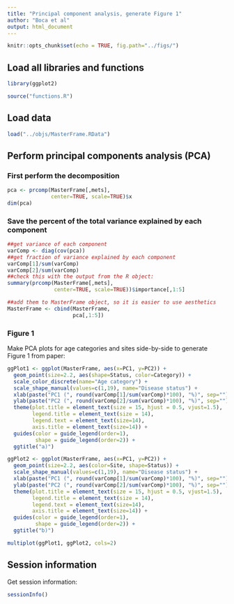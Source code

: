 ```yaml
---
title: "Principal component analysis, generate Figure 1"
author: "Boca et al"
output: html_document
---
```


```r
knitr::opts_chunk$set(echo = TRUE, fig.path="../figs/")
```

## Load all libraries and functions

```r
library(ggplot2)

source("functions.R")
```

## Load data

```r
load("../objs/MasterFrame.RData")
```

## Perform principal components analysis (PCA)

### First perform the decomposition

```r
pca <- prcomp(MasterFrame[,mets],
              center=TRUE, scale=TRUE)$x
dim(pca)
```

### Save the percent of the total variance explained by each component

```r
##get variance of each component
varComp <- diag(cov(pca))
##get fraction of variance explained by each component
varComp[1]/sum(varComp)
varComp[2]/sum(varComp)
##check this with the output from the R object:
summary(prcomp(MasterFrame[,mets],
               center=TRUE, scale=TRUE))$importance[,1:5]

##add them to MasterFrame object, so it is easier to use aesthetics
MasterFrame <- cbind(MasterFrame,
                     pca[,1:5])
```

### Figure 1

Make PCA plots for age categories and sites side-by-side to generate Figure 1 from paper:

```r
ggPlot1 <- ggplot(MasterFrame, aes(x=PC1, y=PC2)) +
  geom_point(size=2.2, aes(shape=Status, color=Category)) +
  scale_color_discrete(name="Age category") +
  scale_shape_manual(values=c(1,19), name="Disease status") +
  xlab(paste("PC1 (", round(varComp[1]/sum(varComp)*100), "%)", sep="")) +
  ylab(paste("PC2 (", round(varComp[2]/sum(varComp)*100), "%)", sep="")) +
  theme(plot.title = element_text(size = 15, hjust = 0.5, vjust=1.5),
        legend.title = element_text(size = 14),
        legend.text = element_text(size=14),
        axis.title = element_text(size=14)) +
  guides(color = guide_legend(order=1),
         shape = guide_legend(order=2)) +
  ggtitle("a)")

ggPlot2 <- ggplot(MasterFrame, aes(x=PC1, y=PC2)) +
  geom_point(size=2.2, aes(color=Site, shape=Status)) +
  scale_shape_manual(values=c(1,19), name="Disease status") +
  xlab(paste("PC1 (", round(varComp[1]/sum(varComp)*100), "%)", sep="")) +
  ylab(paste("PC2 (", round(varComp[2]/sum(varComp)*100), "%)", sep="")) +
  theme(plot.title = element_text(size = 15, hjust = 0.5, vjust=1.5),
        legend.title = element_text(size = 14),
        legend.text = element_text(size=14),
        axis.title = element_text(size=14)) +
  guides(color = guide_legend(order=1),
         shape = guide_legend(order=2)) +
  ggtitle("b)")

multiplot(ggPlot1, ggPlot2, cols=2)
```

## Session information

Get session information:

```r
sessionInfo()
```